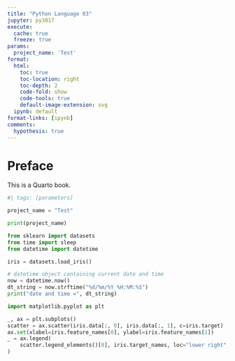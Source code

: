 ```yaml
---
title: "Python Language 03"
jupyter: py3817
execute:
  cache: true
  freeze: true
params:
  project_name: 'Test'
format:
  html:
    toc: true
    toc-location: right
    toc-depth: 2
    code-fold: show
    code-tools: true
    default-image-extension: svg
  ipynb: default
format-links: [ipynb]
comments:
  hypothesis: true
---
```


# Preface {.unnumbered}

This is a Quarto book.

```python
#| tags: [parameters]

project_name = "Test"

```

```python

print(project_name)

```

```python

from sklearn import datasets
from time import sleep
from datetime import datetime

iris = datasets.load_iris()

# datetime object containing current date and time
now = datetime.now()
dt_string = now.strftime("%d/%m/%Y %H:%M:%S")
print("date and time =", dt_string)

```

```python

import matplotlib.pyplot as plt

_, ax = plt.subplots()
scatter = ax.scatter(iris.data[:, 0], iris.data[:, 1], c=iris.target)
ax.set(xlabel=iris.feature_names[0], ylabel=iris.feature_names[1])
_ = ax.legend(
    scatter.legend_elements()[0], iris.target_names, loc="lower right", title="Classes"
)

```
